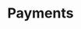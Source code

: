 ---
title: Payments
description: "Welcome to the Monime Developer Documentation! Dive in and discover how to create seamless payment solutions using our powerful APIs. Our documentation will guide you step-by-step to help you craft exceptional payment experiences."
---